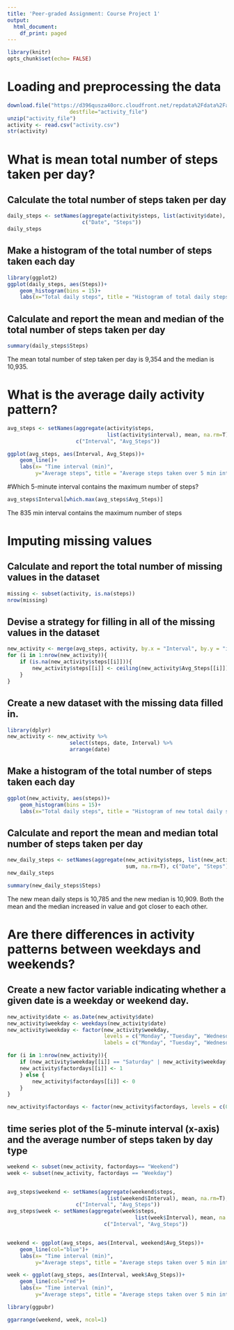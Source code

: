 ---
title: 'Peer-graded Assignment: Course Project 1'
output:
  html_document:
    df_print: paged
---

```{r}
library(knitr)
opts_chunk$set(echo= FALSE)
```


# Loading and preprocessing the data
```{r}
download.file("https://d396qusza40orc.cloudfront.net/repdata%2Fdata%2Factivity.zip",
                    destfile="activity_file")
unzip("activity_file")
activity <- read.csv("activity.csv")
str(activity)
```


# What is mean total number of steps taken per day?

## Calculate the total number of steps taken per day

```{r}
daily_steps <- setNames(aggregate(activity$steps, list(activity$date), sum, na.rm=T),
                        c("Date", "Steps"))
daily_steps
```


## Make a histogram of the total number of steps taken each day
```{r}
library(ggplot2)
ggplot(daily_steps, aes(Steps))+
    geom_histogram(bins = 15)+
    labs(x="Total daily steps", title = "Histogram of total daily steps")
```

## Calculate and report the mean and median of the total number of steps taken per day
```{r}
summary(daily_steps$Steps)
```

The mean total number of step taken per day is 9,354 and the median is 10,935.

# What is the average daily activity pattern?
```{r}
avg_steps <- setNames(aggregate(activity$steps, 
                                list(activity$interval), mean, na.rm=T),
                      c("Interval", "Avg_Steps"))

ggplot(avg_steps, aes(Interval, Avg_Steps))+
    geom_line()+
    labs(x= "Time interval (min)",
         y="Average steps", title = "Average steps taken over 5 min intervals")
```

#Which 5-minute interval contains the maximum number of steps?
```{r}
avg_steps$Interval[which.max(avg_steps$Avg_Steps)]
```

The 835 min interval contains the maximum number of steps

# Imputing missing values

## Calculate and report the total number of missing values in the dataset
```{r}
missing <- subset(activity, is.na(steps))
nrow(missing)
```


## Devise a strategy for filling in all of the missing values in the dataset
```{r}
new_activity <- merge(avg_steps, activity, by.x = "Interval", by.y = "interval")
for (i in 1:nrow(new_activity)){
    if (is.na(new_activity$steps[[i]])){
        new_activity$steps[[i]] <- ceiling(new_activity$Avg_Steps[[i]])
    }
}
```


## Create a new dataset  with the missing data filled in.
```{r}
library(dplyr)
new_activity <- new_activity %>%
                    select(steps, date, Interval) %>%
                    arrange(date)
```


## Make a histogram of the total number of steps taken each day
```{r}
ggplot(new_activity, aes(steps))+
    geom_histogram(bins = 15)+
    labs(x="Total daily steps", title = "Histogram of new total daily steps")
```


## Calculate and report the mean and median total number of steps taken per day
```{r}
new_daily_steps <- setNames(aggregate(new_activity$steps, list(new_activity$date), 
                                      sum, na.rm=T), c("Date", "Steps"))
new_daily_steps

summary(new_daily_steps$Steps)
```

The new mean daily steps is 10,785 and the new median is 10,909. Both the mean and the median increased in value and got closer to each other.

# Are there differences in activity patterns between weekdays and weekends?

## Create a new factor variable indicating whether a given date is a weekday or weekend day.

```{r}
new_activity$date <- as.Date(new_activity$date)
new_activity$weekday <- weekdays(new_activity$date)
new_activity$weekday <- factor(new_activity$weekday,
                               levels = c("Monday", "Tuesday", "Wednesday", "Thursday", "Friday", "Saturday", "Sunday"),
                               labels = c("Monday", "Tuesday", "Wednesday", "Thursday", "Friday", "Saturday", "Sunday"))

for (i in 1:nrow(new_activity)){
    if (new_activity$weekday[[i]] == "Saturday" | new_activity$weekday[[i]] == "Sunday") {
    new_activity$factordays[[i]] <- 1
    } else {
        new_activity$factordays[[i]] <- 0
    }
}

new_activity$factordays <- factor(new_activity$factordays, levels = c(0, 1), labels = c("Weekday", "Weekend"))
```


## time series plot  of the 5-minute interval (x-axis) and the average number of steps taken by day type
```{r}
weekend <- subset(new_activity, factordays== "Weekend")
week <- subset(new_activity, factordays == "Weekday")


avg_steps$weekend <- setNames(aggregate(weekend$steps, 
                                list(weekend$Interval), mean, na.rm=T),
                      c("Interval", "Avg_Steps"))
avg_steps$week <- setNames(aggregate(week$steps, 
                                         list(week$Interval), mean, na.rm=T),
                               c("Interval", "Avg_Steps"))


weekend <- ggplot(avg_steps, aes(Interval, weekend$Avg_Steps))+
    geom_line(col="blue")+
    labs(x= "Time interval (min)",
         y="Average steps", title = "Average steps taken over 5 min intervals (weekend)")

week <- ggplot(avg_steps, aes(Interval, week$Avg_Steps))+
    geom_line(col="red")+
    labs(x= "Time interval (min)",
         y="Average steps", title = "Average steps taken over 5 min intervals (weekend)")

library(ggpubr)

ggarrange(weekend, week, ncol=1)

```



